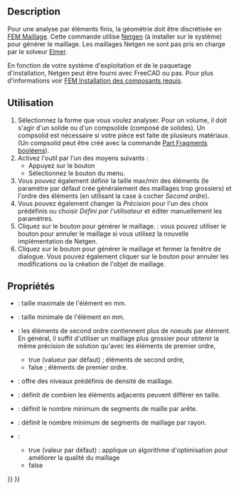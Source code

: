 <languages/>

{{Docnav/fr
|[[FEM_ConstantVacuumPermittivity/fr|Constante de permittivité du vide]]
|[[FEM_MeshGmshFromShape/fr|Mailler avec Gmsh]]
|[[FEM_Workbench/fr|Atelier FEM]]
|IconL=FEM_ConstantVacuumPermittivity.svg
|IconR=FEM_MeshGmshFromShape.svg
|IconC=Workbench_FEM.svg
}}

{{GuiCommandContainer
|
{{GuiCommand/fr
|Name=FEM MeshNetgenFromShape
|Name/fr=FEM Mailler avec Netgen
|MenuLocation=Maillage → Mailler avec le mailleur Netgen
|Workbenches=[[FEM_Workbench/fr|FEM]]
|SeeAlso=[[FEM_tutorial/fr|FEM Tutoriel]]
}}
{{GuiCommandFemInfo/fr
|Solvers=CalculiX, Mystran, Z88
}}
}}

==Description==

Pour une analyse par éléments finis, la géométrie doit être discrétisée en [[FEM_Mesh/fr|FEM Maillage]]. Cette commande utilise [https://www.ngsolve.org/ Netgen] (à installer sur le système) pour générer le maillage. Les maillages Netgen ne sont pas pris en charge par le solveur [[FEM_SolverElmer/fr|Elmer]].

En fonction de votre système d'exploitation et de le paquetage d'installation, Netgen peut être fourni avec FreeCAD ou pas. Pour plus d'informations voir [[FEM_Install/fr#Netgen|FEM Installation des composants requis]].

<span id="Usage"></span>
==Utilisation==

# Sélectionnez la forme que vous voulez analyser. Pour un volume, il doit s'agir d'un solide ou d'un compsolide (composé de solides). Un compsolid est nécessaire si votre pièce est faite de plusieurs matériaux. (Un compsolid peut être créé avec la commande [[Part_BooleanFragments/fr|Part Fragments booléens]]).
# Activez l'outil par l'un des moyens suivants :
#* Appuyez sur le bouton {{Button|[[Image:FEM_MeshNetgenFromShape.svg|16px]] [[FEM_MeshNetgenFromShape/fr|Mailler avec le mailleur Netgen]]}}
#* Sélectionnez le bouton {{MenuCommand|Maillage → [[Image:FEM_MeshGmshFromShape.svg|16px]] Mailler avec le mailleur Netgen}} du menu.
# Vous pouvez également définir la taille max/min des éléments (le paramètre par défaut crée généralement des maillages trop grossiers) et l'ordre des éléments (en utilisant la case à cocher ''Second ordre'').
# Vous pouvez également changer la ''Précision'' pour l'un des choix prédéfinis ou choisir ''Défini par l'utilisateur'' et éditer manuellement les paramètres.
# Cliquez sur le bouton {{Button|Appliquer}} pour générer le maillage. {{Version/fr|1.0}} : vous pouvez utiliser le bouton {{Button|Annuler}} pour annuler le maillage si vous utilisez la nouvelle implémentation de Netgen.
# Cliquez sur le bouton {{Button|OK}} pour générer le maillage et fermer la fenêtre de dialogue. Vous pouvez également cliquer sur le bouton {{Button|Annuler}} pour annuler les modifications ou la création de l'objet de maillage.

<span id="Properties"></span>
== Propriétés ==

* {{PropertyData|Max. Size}} : taille maximale de l'élément en mm.
* {{PropertyData|Min. Size}} : taille minimale de l'élément en mm. {{Version/fr|1.0}}
* {{PropertyData|Second order}} : les éléments de second ordre contiennent plus de noeuds par élément. En général, il suffit d'utiliser un maillage plus grossier pour obtenir la même précision de solution qu'avec les éléments de premier ordre,
** true (valueur par défaut) ; éléments de second ordre,
** false ; éléments de premier ordre. 
* {{PropertyData|Fineness}} : offre des niveaux prédéfinis de densité de maillage.
* {{PropertyData|Growth Rate}} : définit de combien les éléments adjacents peuvent différer en taille.
* {{PropertyData|Nb. Segs per Edge}} : définit le nombre minimum de segments de maille par arête.
* {{PropertyData|Nb. Segs per Radius}} : définit le nombre minimum de segments de maillage par rayon.
* {{PropertyData|Optimize}} :
** true (valeur par défaut) : applique un algorithme d'optimisation pour améliorer la qualité du maillage
** false


{{Docnav/fr
|[[FEM_ConstantVacuumPermittivity/fr|Constante de permittivité du vide]]
|[[FEM_MeshGmshFromShape/fr|Mailler avec Gmsh]]
|[[FEM_Workbench/fr|Atelier FEM]]
|IconL=FEM_ConstantVacuumPermittivity.svg
|IconR=FEM_MeshGmshFromShape.svg
|IconC=Workbench_FEM.svg
}}

{{FEM Tools navi{{#translation:}}}}
{{Userdocnavi{{#translation:}}}}
